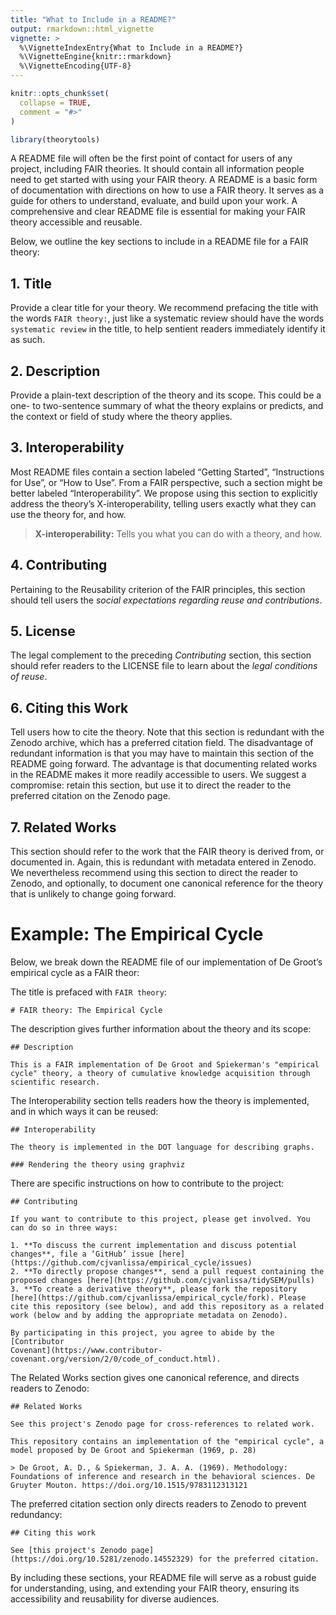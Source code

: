```yaml
---
title: "What to Include in a README?"
output: rmarkdown::html_vignette
vignette: >
  %\VignetteIndexEntry{What to Include in a README?}
  %\VignetteEngine{knitr::rmarkdown}
  %\VignetteEncoding{UTF-8}
---
```


```r
knitr::opts_chunk$set(
  collapse = TRUE,
  comment = "#>"
)
```

```r
library(theorytools)
```

A README file will often be the first point of contact for users of any project, including FAIR theories.
It should contain all information people need to get started with using your FAIR theory.
A README is a basic form of documentation with directions on how to use a FAIR theory.
It serves as a guide for others to understand, evaluate, and build upon your work.
A comprehensive and clear README file is essential for making your FAIR theory accessible and reusable. 

Below, we outline the key sections to include in a README file for a FAIR theory:

## 1. Title

Provide a clear title for your theory.
We recommend prefacing the title with the words `FAIR theory:`, just like a systematic review should have the words `systematic review` in the title, to help sentient readers immediately identify it as such.

## 2. Description

Provide a plain-text description of the theory and its scope.
This could be a one- to two-sentence summary of what the theory explains or predicts,
and the context or field of study where the theory applies.

## 3. Interoperability

Most README files contain a section labeled "Getting Started", "Instructions for Use", or "How to Use".
From a FAIR perspective, such a section might be better labeled "Interoperability".
We propose using this section to explicitly address the theory's X-interoperability,
telling users exactly what they can use the theory for, and how. 

> **X-interoperability:** Tells you what you can do with a theory, and how.


## 4. Contributing

Pertaining to the Reusability criterion of the FAIR principles, this section should tell users the *social expectations regarding reuse and contributions*.

## 5. License

The legal complement to the preceding *Contributing* section, this section should refer readers to the LICENSE file to learn about the *legal conditions of reuse*.

## 6. Citing this Work

Tell users how to cite the theory. Note that this section is redundant with the Zenodo archive, which has a preferred citation field. The disadvantage of redundant information is that you may have to maintain this section of the README going forward. The advantage is that documenting related works in the README makes it more readily accessible to users. We suggest a compromise: retain this section, but use it to direct the reader to the preferred citation on the Zenodo page.

## 7. Related Works

This section should refer to the work that the FAIR theory is derived from, or documented in. Again, this is redundant with metadata entered in Zenodo. We nevertheless recommend using this section to direct the reader to Zenodo, and optionally, to document one canonical reference for the theory that is unlikely to change going forward.



# Example: The Empirical Cycle

Below, we break down the README file of our implementation of De Groot's empirical cycle as a FAIR theor:


The title is prefaced with `FAIR theory`:

```
# FAIR theory: The Empirical Cycle
```

The description gives further information about the theory and its scope:

```
## Description

This is a FAIR implementation of De Groot and Spiekerman's "empirical cycle" theory, a theory of cumulative knowledge acquisition through scientific research.
```

The Interoperability section tells readers how the theory is implemented, and in which ways it can be reused:

```
## Interoperability

The theory is implemented in the DOT language for describing graphs.

### Rendering the theory using graphviz

```

There are specific instructions on how to contribute to the project:

```
## Contributing

If you want to contribute to this project, please get involved. You can do so in three ways:

1. **To discuss the current implementation and discuss potential changes**, file a ‘GitHub’ issue [here](https://github.com/cjvanlissa/empirical_cycle/issues)
2. **To directly propose changes**, send a pull request containing the proposed changes [here](https://github.com/cjvanlissa/tidySEM/pulls)
3. **To create a derivative theory**, please fork the repository [here](https://github.com/cjvanlissa/empirical_cycle/fork). Please cite this repository (see below), and add this repository as a related work (below and by adding the appropriate metadata on Zenodo).

By participating in this project, you agree to abide by the [Contributor
Covenant](https://www.contributor-covenant.org/version/2/0/code_of_conduct.html).
```

The Related Works section gives one canonical reference, and directs readers to Zenodo:

```
## Related Works

See this project's Zenodo page for cross-references to related work. 

This repository contains an implementation of the "empirical cycle", a model proposed by De Groot and Spiekerman (1969, p. 28)

> De Groot, A. D., & Spiekerman, J. A. A. (1969). Methodology: Foundations of inference and research in the behavioral sciences. De Gruyter Mouton. https://doi.org/10.1515/9783112313121
```

The preferred citation section only directs readers to Zenodo to prevent redundancy:

```
## Citing this work

See [this project's Zenodo page](https://doi.org/10.5281/zenodo.14552329) for the preferred citation.
```

<!-- For example, we referenced the original empirical cycle paper here: -->

<!-- For example, our example is implemented in the DOT language for describing graphs, so we would could provide instructions here on how to plot a DOT graph. -->

<!-- Example: -->

<!-- Title: Empirical Cycle Theory -->
<!-- Overview: This theory models the iterative process of scientific knowledge acquisition, including phases of observation, induction, deduction, testing, and evaluation. It is designed for applications in psychological research. -->

<!-- * Title, prefaced with `# FAIR theory: The Theory's Name` -->
<!-- * Description: A plain-text description of the theory and its scope -->
<!-- * Interoperability: Most README files contain a section labeled "Getting Started", "Instructions", or "How to Use". From a FAIR perspective, such a section might be better labeled "Interoperability", or "How to Use (Interoperability)". We propose explicitly addressing the theory's X-interoperability, telling users exactly what they can use the theory for, and how. For example, our example is implemented in the DOT language for describing graphs, so we would could provide instructions here on how to plot a DOT graph. -->
<!-- * Contributing: Pertaining to the Reusability criterion, this section should tell users the *social expectations regarding reuse and contributions*. -->
<!-- * License: The legal complement to the preceding section, this section should refer readers to the LICENSE file to learn about the *legal conditions of reuse*. -->
<!-- * Citing this work: Tell users how to cite the theory. Note that this section is redundant with the Zenodo archive, which has a preferred citation field. The disadvantage of redundant information is that you may have to maintain this section of the README going forward. The advantage is that documenting related works in the README makes it more readily accessible to users. We suggest a compromise: to retain this section, but refer the reader to the Zenodo page. -->
<!-- * Related works: This section should refer to the work that the FAIR theory is derived from, or documented in. Again, this is redundant with metadata entered in Zenodo (step 5). We nevertheless recommend using this section to refer to Zenodo, and/or to document one canonical reference for the theory that is unlikely to change going forward. For example, we referenced the original empirical cycle paper here: -->

<!-- ``` -->
<!-- This repository contains an implementation of the "empirical cycle", -->
<!-- a model proposed by De Groot and Spiekerman (1969, p. 28). See Zenodo for other related works. -->

<!-- > De Groot, A. D., & Spiekerman, J. A. A. (1969). Methodology: -->
<!-- Foundations of inference and research in the behavioral sciences. -->
<!-- De Gruyter Mouton. https://doi.org/10.1515/9783112313121 -->
<!-- ``` -->

<!-- , followed by a brief overview of its purpose and scope. Include the following details: -->
<!-- - The full name of the theory. -->
<!-- - A one- to two-sentence summary of what the theory explains or predicts. -->
<!-- - The context or field of study where the theory applies. -->

<!-- ### Example: -->
<!-- **Title**: Empirical Cycle Theory -->
<!-- **Overview**: This theory models the iterative process of scientific knowledge acquisition, including phases of observation, induction, deduction, testing, and evaluation. It is designed for applications in psychological research. -->

<!-- ## 2. **Purpose and Rationale** -->
<!-- Explain why this theory was developed and what problem it addresses. Highlight its unique contributions compared to existing theories in the field. -->

<!-- ### Example: -->
<!-- The Empirical Cycle Theory provides a formal framework to guide the design and evaluation of scientific studies, addressing the lack of standardized theoretical models in psychology. -->

<!-- ## 3. **Implementation Details** -->
<!-- Describe how the theory is represented in this repository. Include: -->
<!-- - The format(s) used (e.g., plain text, DOT graph, mathematical equations). -->
<!-- - How to access the theory (e.g., specific files or directories). -->
<!-- - Any dependencies or software tools required to view or use the theory. -->

<!-- ### Example: -->
<!-- The theory is represented as: -->
<!-- - `empirical_cycle.dot`: A DOT graph describing the relationships between phases. -->
<!-- - `README.md`: Detailed documentation. -->
<!-- Viewing the DOT graph requires graph visualization software, such as Graphviz. -->

<!-- ## 4. **Instructions for Use** -->
<!-- Provide clear guidance on how to use the theory. Include: -->
<!-- - How to cite the theory (e.g., Zenodo DOI). -->
<!-- - Instructions for integrating the theory into workflows (e.g., importing it into R or other software). -->
<!-- - Use cases or examples of application. -->

<!-- ### Example: -->
<!-- To cite this theory, use the following DOI: [10.5281/zenodo.xxxxx](https://doi.org/10.5281/zenodo.xxxxx). -->
<!-- To visualize the DOT graph, install Graphviz and run: -->
<!-- ```bash -->
<!-- dot -Tpng empirical_cycle.dot -o empirical_cycle.png -->
<!-- ``` -->

<!-- ## 5. **Versioning and Updates** -->
<!-- Document how the theory will be updated over time and explain the versioning system used. If applicable, include a changelog or a reference to the Git history. -->

<!-- ### Example: -->
<!-- This repository uses semantic versioning (e.g., v1.0.0). Updates will be documented in the `CHANGELOG.md` file and via Git commit history. -->

<!-- ## 6. **Contributing Guidelines** -->
<!-- Explain how others can contribute to improving the theory. Include: -->
<!-- - Guidelines for submitting pull requests. -->
<!-- - How to fork the repository and propose changes. -->
<!-- - Expectations for metadata updates when modifying the theory. -->

<!-- ### Example: -->
<!-- Contributions are welcome! Please fork the repository, make your changes, and submit a pull request. Ensure metadata in `.zenodo.json` is updated to reflect your contributions. -->

<!-- ## 7. **License Information** -->
<!-- Specify the license under which the theory is shared. We recommend using a CC0 license to maximize reuse. -->

<!-- ### Example: -->
<!-- This theory is shared under a [CC0 1.0 Universal (CC0 1.0) Public Domain Dedication](https://creativecommons.org/publicdomain/zero/1.0/). -->

<!-- ## 8. **Acknowledgments** -->
<!-- Recognize contributors and funding sources that supported the development of the theory. -->

<!-- ### Example: -->
<!-- Special thanks to Dr. Jane Smith for conceptual insights and to the Open Science Fund for financial support. -->

<!-- ## 9. **Metadata and Additional Resources** -->
<!-- Include a reference to the `.zenodo.json` file or other metadata that ensures the theory is findable and properly indexed. Provide links to related resources or papers. -->

<!-- ### Example: -->
<!-- The metadata for this theory is documented in `.zenodo.json`. For further reading, see: -->
<!-- - Smith, J. (2023). *The Empirical Cycle: A Meta-Theory of Science.* Open Journal of Psychology. -->

<!-- --- -->

By including these sections, your README file will serve as a robust guide for understanding, using, and extending your FAIR theory, ensuring its accessibility and reusability for diverse audiences.





